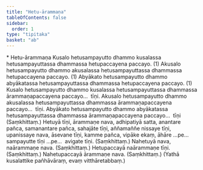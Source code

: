 ```yaml
---
title: "Hetu-ārammaṇa"
tableOfContents: false
sidebar:
  order: 1
type: "tipitaka"
basket: "ab"
---
```



<DynamicBreadcrumb />

<Paragraph type="center">
* Hetu-ārammaṇa
</Paragraph>

<Division number="12">

<Paragraph number="972">
Kusalo hetusampayutto dhammo kusalassa hetusampayuttassa dhammassa hetupaccayena paccayo. (1)
</Paragraph>

<Paragraph number="973">
Akusalo hetusampayutto dhammo akusalassa hetusampayuttassa dhammassa hetupaccayena paccayo. (1)
</Paragraph>

<Paragraph number="974">
Abyākato hetusampayutto dhammo abyākatassa hetusampayuttassa dhammassa hetupaccayena paccayo. (1)
</Paragraph>

<Paragraph number="975">
Kusalo hetusampayutto dhammo kusalassa hetusampayuttassa dhammassa ārammaṇapaccayena paccayo…  tīṇi.
</Paragraph>

<Paragraph number="976">
Akusalo hetusampayutto dhammo akusalassa hetusampayuttassa dhammassa ārammaṇapaccayena paccayo…  tīṇi.
</Paragraph>

<Paragraph number="977">
Abyākato hetusampayutto dhammo abyākatassa hetusampayuttassa dhammassa ārammaṇapaccayena paccayo…  tīṇi (Saṃkhittaṃ.)
</Paragraph>

</Division>
<Division number="13">

<Paragraph number="978">
Hetuyā tīṇi, ārammaṇe nava, adhipatiyā satta, anantare pañca, samanantare pañca, sahajāte tīṇi, aññamaññe nissaye tīṇi, upanissaye nava, āsevane tīṇi, kamme pañca, vipāke ekaṃ, āhāre …pe…  sampayutte tīṇi …pe…  avigate tīṇi. (Saṃkhittaṃ.)
</Paragraph>

<Paragraph number="979">
Nahetuyā nava, naārammaṇe nava. (Saṃkhittaṃ.)
</Paragraph>

<Paragraph number="980">
Hetupaccayā naārammaṇe tīṇi. (Saṃkhittaṃ.)
</Paragraph>

<Paragraph number="981">
Nahetupaccayā ārammaṇe nava. (Saṃkhittaṃ.)
</Paragraph>

<Paragraph number="982">
(Yathā kusalattike pañhāvāraṃ, evaṃ vitthāretabbaṃ.)
</Paragraph>
</Division>